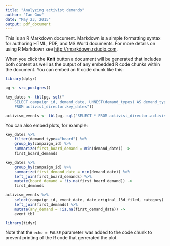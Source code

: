 ```yaml
---
title: "Analyzing activist demands"
author: "Ian Gow"
date: "May 23, 2015"
output: pdf_document
---
```


This is an R Markdown document. Markdown is a simple formatting syntax for authoring HTML, PDF, and MS Word documents. For more details on using R Markdown see <http://rmarkdown.rstudio.com>.

When you click the **Knit** button a document will be generated that includes both content as well as the output of any embedded R code chunks within the document. You can embed an R code chunk like this:

```r
library(dplyr)

pg <- src_postgres()

key_dates <- tbl(pg, sql("
    SELECT campaign_id, demand_date, UNNEST(demand_types) AS demand_type
    FROM activist_director.key_dates"))

activism_events <- tbl(pg, sql("SELECT * FROM activist_director.activism_events"))
```

You can also embed plots, for example:

```r
key_dates %>%
    filter(demand_type=="board") %>%
    group_by(campaign_id) %>%
    summarize(first_board_demand = min(demand_date)) ->
    first_board_demands

key_dates %>%
    group_by(campaign_id) %>%
    summarize(first_demand_date = min(demand_date)) %>%
    left_join(first_board_demands) %>%
    mutate(board_demand = !is.na(first_board_demand)) ->
    first_demands

activism_events %>%
    select(campaign_id, event_date, date_original_13d_filed, category) %>%
    left_join(first_demands) %>%
    mutate(any_demand = !is.na(first_demand_date)) -> 
    event_tbl
```

```r
library(tidyr)
```

Note that the `echo = FALSE` parameter was added to the code chunk to prevent printing of the R code that generated the plot.
